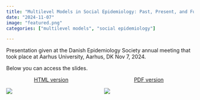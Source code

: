 ```yaml
---
title: "Multilevel Models in Social Epidemiology: Past, Present, and Future"
date: "2024-11-07"
image: "featured.png"
categories: ["multilevel models", "social epidemiology"]

---
```


Presentation given at the Danish Epidemiology Society annual meeting that took place at Aarhus University, Aarhus, DK  Nov 7, 2024.

Below you can access the slides.

:::columns
::: {.column width="45%"}
<center> [HTML version](https://samharper.org/des-mlm) </center>
[![](featured.png)](https://samharper.org/des-mlm){width=50%}
:::

::: {.column width="45%"}
<center> [PDF version](des-mlm.pdf) </center>
[![](featured.png)](des-mlm.pdf){width=30%}
:::

:::